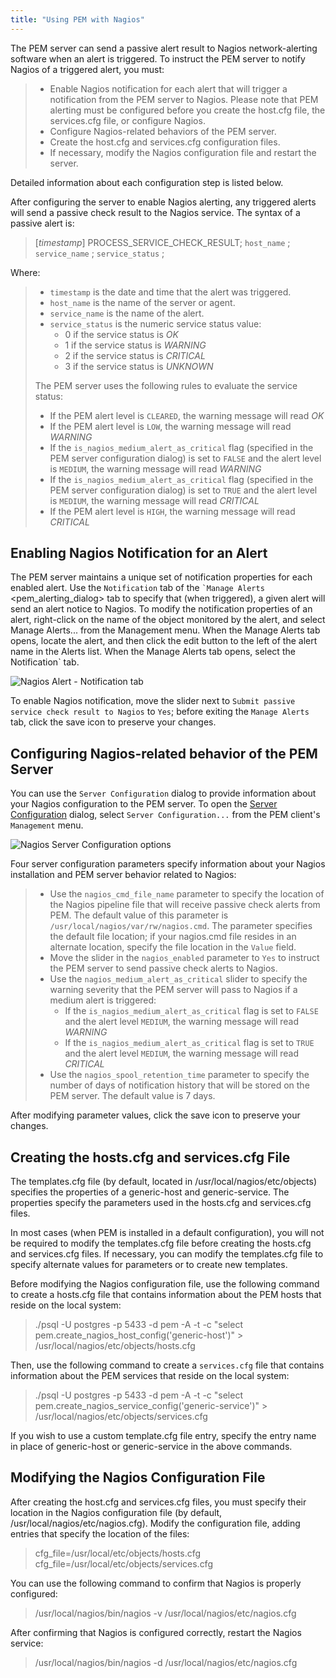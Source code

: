 ```yaml
---
title: "Using PEM with Nagios"
---
```


<div id="using_pem_with_nagios" class="registered_link"></div>


The PEM server can send a passive alert result to Nagios network-alerting software when an alert is triggered. To instruct the PEM server to notify Nagios of a triggered alert, you must:

> -   Enable Nagios notification for each alert that will trigger a notification from the PEM server to Nagios. Please note that PEM alerting must be configured before you create the host.cfg file, the services.cfg file, or configure Nagios.
> -   Configure Nagios-related behaviors of the PEM server.
> -   Create the host.cfg and services.cfg configuration files.
> -   If necessary, modify the Nagios configuration file and restart the server.

Detailed information about each configuration step is listed below.

After configuring the server to enable Nagios alerting, any triggered alerts will send a passive check result to the Nagios service. The syntax of a passive alert is:

> \[*timestamp*\] PROCESS\_SERVICE\_CHECK\_RESULT; `host_name` ; `service_name` ; `service_status` ;

Where:

> -   `timestamp` is the date and time that the alert was triggered.
> -   `host_name` is the name of the server or agent.
> -   `service_name` is the name of the alert.
> -   `service_status` is the numeric service status value:
>     -   0 if the service status is *OK*
>     -   1 if the service status is *WARNING*
>     -   2 if the service status is *CRITICAL*
>     -   3 if the service status is *UNKNOWN*
>
> The PEM server uses the following rules to evaluate the service status:
>
> -   If the PEM alert level is `CLEARED`, the warning message will read *OK*
> -   If the PEM alert level is `LOW`, the warning message will read *WARNING*
> -   If the `is_nagios_medium_alert_as_critical` flag (specified in the PEM server configuration dialog) is set to `FALSE` and the alert level is `MEDIUM`, the warning message will read *WARNING*
> -   If the `is_nagios_medium_alert_as_critical` flag (specified in the PEM server configuration dialog) is set to `TRUE` and the alert level is `MEDIUM`, the warning message will read *CRITICAL*
> -   If the PEM alert level is `HIGH`, the warning message will read *CRITICAL*

## Enabling Nagios Notification for an Alert

The PEM server maintains a unique set of notification properties for each enabled alert. Use the `Notification` tab of the `` `Manage Alerts `` &lt;pem\_alerting\_dialog&gt;<span class="title-ref"> tab to specify that (when triggered), a given alert will send an alert notice to Nagios. To modify the notification properties of an alert, right-click on the name of the object monitored by the alert, and select </span><span class="title-ref">Manage Alerts...</span><span class="title-ref"> from the </span><span class="title-ref">Management</span><span class="title-ref"> menu. When the </span><span class="title-ref">Manage Alerts</span><span class="title-ref"> tab opens, locate the alert, and then click the edit button to the left of the alert name in the </span><span class="title-ref">Alerts</span><span class="title-ref"> list. When the </span><span class="title-ref">Manage Alerts</span><span class="title-ref"> tab opens, select the </span><span class="title-ref">Notification</span>\` tab.

![Nagios Alert - Notification tab](../../images/nagios_alert_notification.png)

To enable Nagios notification, move the slider next to `Submit passive service check result to Nagios` to `Yes`; before exiting the `Manage Alerts` tab, click the save icon to preserve your changes.

## Configuring Nagios-related behavior of the PEM Server

You can use the `Server Configuration` dialog to provide information about your Nagios configuration to the PEM server. To open the [Server Configuration](../../04_toc_pem_features/02_pem_server_config/#pem_server_config) dialog, select `Server Configuration...` from the PEM client's `Management` menu.

![Nagios Server Configuration options](../../images/nagios_server_configuration.png)

Four server configuration parameters specify information about your Nagios installation and PEM server behavior related to Nagios:

> -   Use the `nagios_cmd_file_name` parameter to specify the location of the Nagios pipeline file that will receive passive check alerts from PEM. The default value of this parameter is `/usr/local/nagios/var/rw/nagios.cmd`. The parameter specifies the default file location; if your nagios.cmd file resides in an alternate location, specify the file location in the `Value` field.
> -   Move the slider in the `nagios_enabled` parameter to `Yes` to instruct the PEM server to send passive check alerts to Nagios.
> -   Use the `nagios_medium_alert_as_critical` slider to specify the warning severity that the PEM server will pass to Nagios if a medium alert is triggered:
>     -   If the `is_nagios_medium_alert_as_critical` flag is set to `FALSE` and the alert level `MEDIUM`, the warning message will read *WARNING*
>     -   If the `is_nagios_medium_alert_as_critical` flag is set to `TRUE` and the alert level `MEDIUM`, the warning message will read *CRITICAL*
> -   Use the `nagios_spool_retention_time` parameter to specify the number of days of notification history that will be stored on the PEM server. The default value is 7 days.

After modifying parameter values, click the save icon to preserve your changes.

## Creating the hosts.cfg and services.cfg File

The templates.cfg file (by default, located in /usr/local/nagios/etc/objects) specifies the properties of a generic-host and generic-service. The properties specify the parameters used in the hosts.cfg and services.cfg files.

In most cases (when PEM is installed in a default configuration), you will not be required to modify the templates.cfg file before creating the hosts.cfg and services.cfg files. If necessary, you can modify the templates.cfg file to specify alternate values for parameters or to create new templates.

Before modifying the Nagios configuration file, use the following command to create a hosts.cfg file that contains information about the PEM hosts that reside on the local system:

> ./psql -U postgres -p 5433 -d pem -A -t -c "select pem.create\_nagios\_host\_config('generic-host')" &gt; /usr/local/nagios/etc/objects/hosts.cfg

Then, use the following command to create a `services.cfg` file that contains information about the PEM services that reside on the local system:

> ./psql -U postgres -p 5433 -d pem -A -t -c "select pem.create\_nagios\_service\_config('generic-service')" &gt; /usr/local/nagios/etc/objects/services.cfg

If you wish to use a custom template.cfg file entry, specify the entry name in place of generic-host or generic-service in the above commands.

## Modifying the Nagios Configuration File

After creating the host.cfg and services.cfg files, you must specify their location in the Nagios configuration file (by default, /usr/local/nagios/etc/nagios.cfg). Modify the configuration file, adding entries that specify the location of the files:

> cfg\_file=/usr/local/etc/objects/hosts.cfg cfg\_file=/usr/local/etc/objects/services.cfg

You can use the following command to confirm that Nagios is properly configured:

> /usr/local/nagios/bin/nagios -v /usr/local/nagios/etc/nagios.cfg

After confirming that Nagios is configured correctly, restart the Nagios service:

> /usr/local/nagios/bin/nagios -d /usr/local/nagios/etc/nagios.cfg
